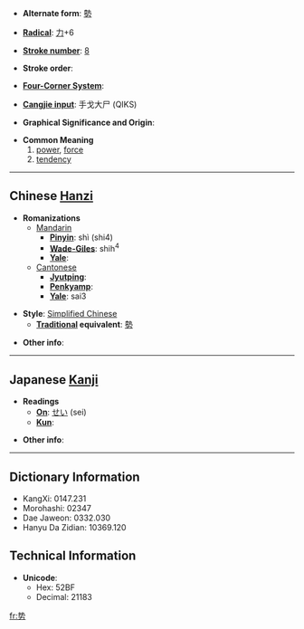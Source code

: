 * '''Alternate form''': [[勢]]

* '''[[Wiktionary:Chinese radical index| Radical]]''': [[Wiktionary:Chinese radical index 力|力]]+6

* '''[[Wiktionary:Chinese total strokes index|Stroke number]]''': [[Wiktionary:Chinese total strokes index 8|8]]

* '''Stroke order''': 

* '''[[Wiktionary:Chinese four corner index|Four-Corner System]]''': 

* '''[[Wiktionary:Chinese Cangjie index|Cangjie input]]''': 手戈大尸 (QIKS)

* '''Graphical Significance and Origin''': 

* '''Common Meaning'''
*#[[power]], [[force]]
*# [[tendency]]

----

== Chinese [[Hanzi]] ==

* '''Romanizations'''
** [[Mandarin]]
*** '''[[Pinyin]]''': shì (shi4)
*** '''[[Wade-Giles]]''': shih<sup>4</sup>
*** '''[[Yale]]''': 
**[[Cantonese]]
***'''[[Jyutping]]''':
***'''[[Penkyamp]]''': 
***'''[[Yale]]''': sai3

* '''Style''': [[Simplified Chinese]] 
** '''[[Traditional Chinese|Traditional]] equivalent''': [[勢]]

* '''Other info''': 

----

== Japanese [[Kanji]] ==

* '''Readings'''
** '''[[On]]''': [[せい]] (sei)
** '''[[Kun]]''': 

* '''Other info''':  

----

== Dictionary Information ==

* KangXi: 0147.231
* Morohashi: 02347
* Dae Jaweon: 0332.030
* Hanyu Da Zidian: 10369.120

== Technical Information ==

* '''Unicode''':
** Hex: 52BF
** Decimal: 21183

[[fr:势]]